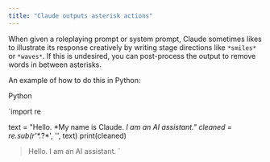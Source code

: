 ```yaml
---
title: "Claude outputs asterisk actions"
---
```


When given a roleplaying prompt or system prompt, Claude sometimes likes to illustrate its response creatively by writing stage directions like `*smiles*` or `*waves*`. If this is undesired, you can post-process the output to remove words in between asterisks. 

An example of how to do this in Python:

Python

`import re

text = "Hello. *My name is Claude. *I am an AI assistant."
cleaned = re.sub(r'\*.*?\*', '', text)
print(cleaned)
> Hello. I am an AI assistant.
`
